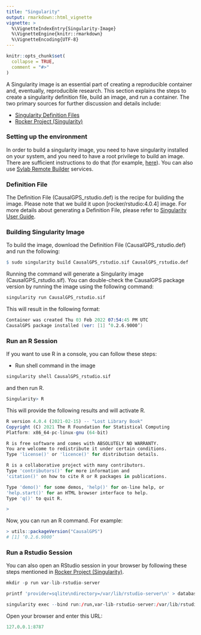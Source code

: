 ```yaml
---
title: "Singularity"
output: rmarkdown::html_vignette
vignette: >
  %\VignetteIndexEntry{Singularity-Image}
  %\VignetteEngine{knitr::rmarkdown}
  %\VignetteEncoding{UTF-8}
---
```


```r
knitr::opts_chunk$set(
  collapse = TRUE,
  comment = "#>"
)
```

A Singularity image is an essential part of creating a reproducible container and, eventually, reproducible research. This section explains the steps to create a singularity definition file, build an image, and run a container. The two primary sources for further discussion and details include:

- [Singularity Definition Files](https://sylabs.io/guides/3.7/user-guide/de)
- [Rocker Project (Singularity)](https://www.rocker-project.org/use/singularity/)


### Setting up the environment

In order to build a singularity image, you need to have singularity installed on your system, and you need to have a root privilege to build an image. There are sufficient instructions to do that (for example, [here](https://sylabs.io/guides/3.7/user-guide/quick_start.html)). You can also use [Sylab Remote Builder](https://cloud.sylabs.io/builder) services.

### Definition File

The Definition File (CausalGPS_rstudio.def) is the recipe for building the image. Please note that we build it upon [rocker/rstudio:4.0.4] image. For more details about generating a Definition File, please refer to [Singularity User Guide](https://sylabs.io/guides/3.7/user-guide/definition_files.html).

### Building Singularity Image

To build the image, download the Definition File (CausalGPS_rstudio.def) and run the following:

```r
$ sudo singularity build CausalGPS_rstudio.sif CausalGPS_rstudio.def 
```

Running the command will generate a Singularity image (CausalGPS_rstudio.sif). You can double-check the CausalGPS package version by running the image using the following command:

```r
singularity run CausalGPS_rstudio.sif 
```
This will result in the following format:

```s
Container was created Thu 03 Feb 2022 07:54:45 PM UTC
CausalGPS package installed (ver: [1] ‘0.2.6.9000’)
```

### Run an R Session

If you want to use R in a console, you can follow these steps:

- Run shell command in the image

```r
singularity shell CausalGPS_rstudio.sif
```
and then run R. 

```r
Singularity> R
```
This will provide the following results and will activate R.

```r
R version 4.0.4 (2021-02-15) -- "Lost Library Book"
Copyright (C) 2021 The R Foundation for Statistical Computing
Platform: x86_64-pc-linux-gnu (64-bit)

R is free software and comes with ABSOLUTELY NO WARRANTY.
You are welcome to redistribute it under certain conditions.
Type 'license()' or 'licence()' for distribution details.

R is a collaborative project with many contributors.
Type 'contributors()' for more information and
'citation()' on how to cite R or R packages in publications.

Type 'demo()' for some demos, 'help()' for on-line help, or
'help.start()' for an HTML browser interface to help.
Type 'q()' to quit R.

>
```

Now, you can run an R command. For example:

```r
> utils::packageVersion("CausalGPS")
# [1] ‘0.2.6.9000’
```

### Run a Rstudio Session

You can also open an RStudio session in your browser by following these steps mentioned in [Rocker Project (Singularity)](https://www.rocker-project.org/use/singularity/).

```r
mkdir -p run var-lib-rstudio-server

printf 'provider=sqlite\ndirectory=/var/lib/rstudio-server\n' > database.conf

singularity exec --bind run:/run,var-lib-rstudio-server:/var/lib/rstudio-server,database.conf:/etc/rstudio/database.conf CausalGPS_rstudio.sif rserver --www-address=127.0.0.1

```

Open your browser and enter this URL: 

```r
127.0.0.1:8787
```
